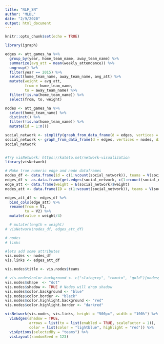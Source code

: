 ```yaml
---
title: "NLF_SN"
author: "MLDL"
date: "2/9/2020"
output: html_document
---
```


```r
knitr::opts_chunk$set(echo = TRUE)
```

```r
library(igraph)

edges <- att_games_ha %>%
  group_by(year, home_team_name, away_team_name) %>%
  summarize(avg_att = mean(weekly_attendance)) %>%
  ungroup() %>% 
  filter(year == 2015) %>%
  select(home_team_name, away_team_name, avg_att) %>%
  mutate(weight = avg_att,
         from = home_team_name,
         to = away_team_name) %>%
  filter(!is.na(home_team_name)) %>%
  select(from, to, weight)

nodes <- att_games_ha %>%
  select(home_team_name) %>%
  distinct() %>%
  filter(!is.na(home_team_name)) %>%
  mutate(id = 1:n())

social_network <- simplify(graph_from_data_frame(d = edges, vertices = nodes, directed = F))
social_network <- graph_from_data_frame(d = edges, vertices = nodes, directed = F)
social_network
            
```

```r
#Try visNetwork: https://kateto.net/network-visualization
library(visNetwork) 

# Make true numeric edge and node dataframes
nodes_df <- data.frame(id = c(1:vcount(social_network)), teams = V(social_network)$name)
edges_df <- as.data.frame(get.edges(social_network, c(1:ecount(social_network))))
edge_att <- data.frame(weight = E(social_network)$weight)
nodes_att <- data.frame(ID = c(1:vcount(social_network)), teams = V(social_network)$name)

edges_att_df <- edges_df %>%
  bind_cols(edge_att) %>%
  rename(from = V1,
         to = V2) %>%
  mutate(value = weight/4) 

  # mutate(length = weight)
# visNetwork(nodes_df, edges_att_df)

# nodes 
# links

#lets add some attributes
vis.nodes <- nodes_df
vis.links <- edges_att_df

vis.nodes$title <- vis.nodes$teams

# vis.nodes$color.background <- c("slategrey", "tomato", "gold")[nodes$media.type]
vis.nodes$shape  <- "dot"  
vis.nodes$shadow <- TRUE # Nodes will drop shadow
vis.nodes$color.background <- "blue"
vis.nodes$color.border <- "black"
vis.nodes$color.highlight.background <- "red"
vis.nodes$color.highlight.border <- "darkred"

visNetwork(vis.nodes, vis.links, height = "500px", width = "100%") %>%
  visEdges(shadow = TRUE, 
           arrows = list(to = list(enabled = TRUE, scaleFactor = 1)), 
           color = list(color = "lightblue", highlight = "red")) %>%
  visOptions(selectedBy = "teams") %>%
  visLayout(randomSeed = 123)
```